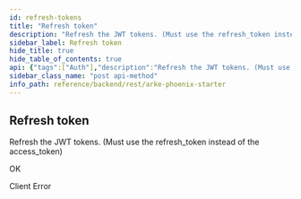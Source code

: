 ```yaml
---
id: refresh-tokens
title: "Refresh token"
description: "Refresh the JWT tokens. (Must use the refresh_token instead of the access_token)"
sidebar_label: Refresh token
hide_title: true
hide_table_of_contents: true
api: {"tags":["Auth"],"description":"Refresh the JWT tokens. (Must use the refresh_token instead of the access_token)","operationId":"refresh_tokens","responses":{"200":{"description":"OK","content":{}},"400":{"description":"Client Error","content":{}}},"security":[{"ApiKey":[]},{"ProjectKey":[]}],"method":"post","path":"/auth/refresh","servers":[{"url":"http://localhost:4000/lib"},{"url":"https://localhost:4000/lib"}],"securitySchemes":{"ApiKey":{"type":"apiKey","description":"API Token must follow: `Bearer {access_token}` Use the signin endpoint to get the token value","name":"Authorization","in":"header"},"ProjectKey":{"type":"apiKey","in":"header","name":"arke-project-key","description":"The name of the project where to make the API call"}},"info":{"title":"Arke Phoenix Starter","description":"API Documentation for Arke Phoenix Starter [v1]","version":"1.0"},"postman":{"name":"Refresh token","description":{"content":"Refresh the JWT tokens. (Must use the refresh_token instead of the access_token)","type":"text/plain"},"url":{"path":["auth","refresh"],"host":["{{baseUrl}}"],"query":[],"variable":[]},"method":"POST","auth":{"type":"apikey","apikey":[{"type":"any","value":"Authorization","key":"key"},{"type":"any","value":"<API Key>","key":"value"},{"type":"any","value":"header","key":"in"}]}}}
sidebar_class_name: "post api-method"
info_path: reference/backend/rest/arke-phoenix-starter
---
```



## Refresh token



Refresh the JWT tokens. (Must use the refresh_token instead of the access_token)

<div><ApiTabs><TabItem label={"200"} value={"200"}><div>

OK

</div><div></div></TabItem><TabItem label={"400"} value={"400"}><div>

Client Error

</div><div></div></TabItem></ApiTabs></div>
      